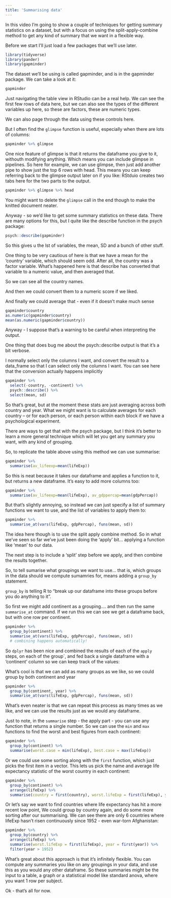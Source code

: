 ```yaml
---
title: 'Summarising data'
---
```


In this video I'm going to show a couple of techniques for getting summary
statistics on a dataset, but with a focus on using the split-apply-combine
method to get any kind of summary that we want in a flexible way.

Before we start I'll just load a few packages that we'll use later.

```r
library(tidyverse)
library(pander)
library(gapminder)
```

The dataset we'll be using is called gapminder, and is in the gapminder package.
We can take a look at it:

```r
gapminder
```

Just navigating the table view in RStudio can be a real help. We can see the
first few rows of data here, but we can also see the types of the different
variables up here, so these are factors, these are numeric types.

We can also page through the data using these controls here.

But I often find the `glimpse` function is useful, especially when there are
lots of columns:

```r
gapminder %>% glimpse
```

One nice feature of glimpse is that it returns the dataframe you give to it,
withouth modifying anything. Which means you can include glimpse in pipelines.
So here for example, we can use glimpse, then just add another pipe to show just
the top 6 rows with head. This means you can keep referring back to the glimpse
output later on if you like: RStduio creates two tabs here for the two parts to
the output.

```r
gapminder %>% glimpse %>% head
```

You might want to delete the `glimpse` call in the end though to make the
knitted document neater.

Anyway - so we'd like to get some summary statistics on these data. There are
many options for this, but I quite like the describe function in the psych
package:

```r
psych::describe(gapminder)
```

So this gives u the lst of variables, the mean, SD and a bunch of other stuff.

One thing to be very cautious of here is that we have a mean for the 'country'
variable, which should seem odd. After all, the country was a factor variable.
What's happened here is that describe has converted that variable to a numeric
value, and then averaged that.

So we can see all the country names.

And then we could convert them to a numeric score if we liked.

And finally we could average that - even if it doesn't make much sense

```r
gapminder$country
as.numeric(gapminder$country)
mean(as.numeric(gapminder$country))
```

Anyway - I suppose that's a warning to be careful when interpreting the output.

One thing that does bug me about the psych::describe output is that it's a bit
verbose.

I normally select only the columns I want, and convert the result to a
data_frame so that I can select only the columns I want. You can see here that
the conversion actually happens implicitly

```r
gapminder %>%
  select(-country, -continent) %>%
  psych::describe() %>%
  select(mean, sd)
```

So that's great, but at the moment these stats are just averaging across both
country and year. What we might want is to calculate averages for each country
-- or for each person, or each person within each block if we have a
psychological experiment.

There are ways to get that with the psych package, but I think it's better to
learn a more general technique which will let you get any summary you want, with
any kind of grouping.

So, to replicate the table above using this method we can use summarise:

```r
gapminder %>%
  summarise(av_lifeexp=mean(lifeExp))
```

So this is neat because it takes our dataframe and applies a function to it, but
returns a new dataframe. It's easy to add more columns too:

```r
gapminder %>%
  summarise(av_lifeexp=mean(lifeExp), av_gdppercap=mean(gdpPercap))
```

But that's slightly annoying, so instead we can just specify a list of summary
functions we want to use, and the list of variables to apply them to:

```r
gapminder %>%
  summarise_at(vars(lifeExp, gdpPercap), funs(mean, sd))
```

The idea here though is to use the split apply combine method. So in what we've
seen so far we've just been doing the 'apply' bit... applying a function like
'mean' to our data.

The next step is to include a 'split' step before we apply, and then combine the
results together.

So, to tell sumarise what groupings we want to use... that is, which groups in
the data should we compute sumamries for, means adding a `group_by` statement.

`group_by` is telling R to "break up our dataframe into these groups before you
do anything to it".

So first we might add continent as a grouping.... and then run the same
`summarise_at` command. If we run this we can see we get a dataframe back, but
with one row per continent.

```r
gapminder %>%
  group_by(continent) %>%
  summarise_at(vars(lifeExp, gdpPercap), funs(mean, sd))
  # combining happens automatically!
```

So `dplyr` has been nice and combined the results of each of the `apply` steps,
on each of the group`, and fed back a single dataframe with a 'continent' column
so we can keep track of the values:

What's cool is that we can add as many groups as we like, so we could group by
both continent and year

```r
gapminder %>%
  group_by(continent, year) %>%
  summarise_at(vars(lifeExp, gdpPercap), funs(mean, sd))
```

What's even neater is that we can repeat this process as many times as we like,
and we can use the results just as we would any dataframe.

Just to note, in the `summarise` step - the apply part - you can use any
function that returns a single number. So we can use the `min` and `max`
functions to find the worst and best figures from each continent:

```r
gapminder %>%
  group_by(continent) %>%
  summarise(worst.case = min(lifeExp), best.case = max(lifeExp))
```

Or we could use some sorting along with the `first` function, which just picks
the first item in a vector. This lets us pick the name and average life
expectancy statistic of the worst country in each continent:

```r
gapminder %>%
  group_by(continent) %>%
  arrange(lifeExp) %>%
  summarise(country = first(country), worst.lifeExp = first(lifeExp), year = first(year))
```

Or let's say we want to find countries where life expectancy has hit a more
recent low point, We could group by country again, and do some more sorting
after our summarising. We can see there are only 6 countries where lifeExp
hasn't risen continuously since 1952 - even war-torn Afghanistan:

```r
gapminder %>%
  group_by(country) %>%
  arrange(lifeExp) %>%
  summarise(worst.lifeExp = first(lifeExp), year = first(year)) %>%
  filter(year > 1952)
```

What's great about this approach is that it's infinitely flexible. You can
compute any summaries you like on any groupings in your data, and use this as
you would any other dataframe. So these summaries might be the input to a table,
a graph or a statistical model like standard anova, where you want 1 row per
subject.

Ok - that's all for now.
